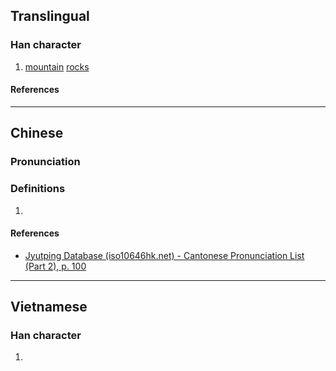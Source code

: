 {{character info}}
==Translingual==

===Han character===
{{Han char|rn=46|rad=山|as=08|sn=11|four=|canj=UDD|ids=⿰山林}}

# [[mountain]] [[rock]]s

====References====
{{Han ref|kx=0313.050|dkj=08156|dj=0614.030|hdz=10777.140|uh=5D0A}}

----

==Chinese==
{{zh-forms}}

===Pronunciation===
{{zh-pron
|m=lín
|c=lam4
|mc=y
|oc=y
|cat=
}}

===Definitions===
{{zh-hanzi}}

# {{rfdef|zh|sort=山08}}

====References====
* [http://www.iso10646hk.net/jp/document/download.jsp Jyutping Database (iso10646hk.net) - Cantonese Pronunciation List (Part 2), p. 100]

----

==Vietnamese==

===Han character===
{{vi-readings|rs=山08|reading=lờm}}

# {{rfdef|vi|sort=山08}}